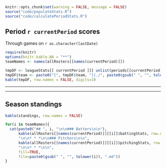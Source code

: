 ```r
knitr::opts_chunk$set(warning = FALSE, message = FALSE)
source("code/populateStats.R")
source("code/calculatePeriodStats.R")
```

## Period `r currentPeriod` scores

Through games on `r as.character(lastDate)`

```r
require(knitr)
options(knitr.kable.NA = "**")
teamNames <- names(allRosters[[names(currentPeriod)]])

tmpDF <- leagueStats[[ currentPeriod ]][ unlist(periods[[currentPeriod]]$matchups), ]
tmpDF$team <- paste0("[", tmpDF$team, "](./", paste0(gsub(" ", "", tolower(tmpDF$team))), ")")
kable(tmpDF, row.names = FALSE, digits=3)
```

* * *
* * *

## Season standings

```r
kable(standings, row.names = FALSE)
```

```r
for(i in teamNames){
  cat(paste0("## ", i, "\n\n### Batters\n\n"),
      kable(allRosters[[names(currentPeriod)]][[i]]$battingStats, row.names = FALSE, digits=3),
      "\n\n* * *\n\n### Pitchers\n\n",
      kable(allRosters[[names(currentPeriod)]][[i]]$pitchingStats, row.names = FALSE, digits=3),
      "\n\n* * *\n\n",
      fill=TRUE,
      file=paste0(gsub(" ", "", tolower(i)), ".md"))
}
```
